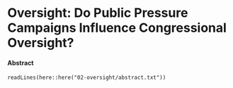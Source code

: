 # Oversight: Do Public Pressure Campaigns Influence Congressional Oversight?

#### Abstract {-}

` readLines(here::here("02-oversight/abstract.txt"))`